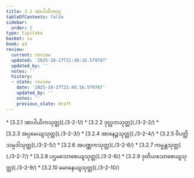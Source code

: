 ```yaml
---
title: 3.2 အာပါယိကဝဂ္ဂ
tableOfContents: false
sidebar:
  order: 2
type: tipitaka
basket: su
book: a3
review:
  current: review
  updated: '2025-10-27T21:48:16.579707'
  updated_by: ''
  notes: ''
  history:
  - state: review
    date: '2025-10-27T21:48:16.579707'
    updated_by: ''
    notes: ''
    previous_state: draft
---
```



<ReviewStatus review={frontmatter.review} showDetails={true} />

<HypothesisAnnotation frontmatter={frontmatter} />

<DynamicBreadcrumb />



<TableOfContents book="a3" section="3.2">
* [3.2.1 အာပါယိကသုတ္တ](./3-2-1/)
* [3.2.2 ဒုလ္လဘသုတ္တ](./3-2-2/)
* [3.2.3 အပ္ပမေယျသုတ္တ](./3-2-3/)
* [3.2.4 အာနေဉ္ဇသုတ္တ](./3-2-4/)
* [3.2.5 ဝိပတ္တိသမ္ပဒါသုတ္တ](./3-2-5/)
* [3.2.6 အပဏ္ဏကသုတ္တ](./3-2-6/)
* [3.2.7 ကမ္မန္တသုတ္တ](./3-2-7/)
* [3.2.8 ပဌမသောစေယျသုတ္တ](./3-2-8/)
* [3.2.9 ဒုတိယသောစေယျသုတ္တ](./3-2-9/)
* [3.2.10 မောနေယျသုတ္တ](./3-2-10/)
</TableOfContents>